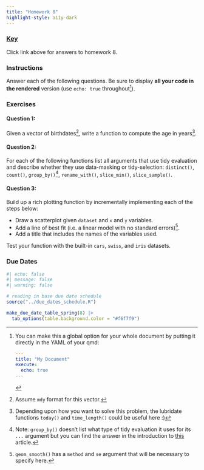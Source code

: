 ```yaml
---
title: "Homework 8"
highlight-style: a11y-dark
---
```


### [Key](homework8_key.qmd)

Click link above for answers to homework 8.

### Instructions
Answer each of the following questions. Be sure to display **all your code in the rendered** version (use `echo: true` throughout[^longnote]). 

[^longnote]: You can make this a global option for your whole document by putting it directly in the YAML of your qmd:

    ```YAML
    ---
    title: "My Document"
    execute:
      echo: true
    ---
    ```

### Exercises

#### Question 1: 

Given a vector of birthdates^[Assume `mdy` format for this vector.], write a function to compute the age in years^[Depending upon how you want to solve this problem, the lubridate functions `today()` and `time_length()` could be useful here :)].

#### Question 2: 

For each of the following functions list all arguments that use tidy evaluation and describe whether they use data-masking or tidy-selection: `distinct()`, `count()`, `group_by()`^[Note: `group_by()` doesn't list what type of tidy evaluation it uses for its `...` argument but you can find the answer in the introduction to [this](https://dplyr.tidyverse.org/articles/programming.html) article.], `rename_with()`, `slice_min()`, `slice_sample()`.

#### Question 3:

Build up a rich plotting function by incrementally implementing each of the steps below:

* Draw a scatterplot given `dataset` and `x` and `y` variables.
* Add a line of best fit (i.e. a linear model with no standard errors)^[`geom_smooth()` has a `method` and `se` argument that will be necessary to specify here.].  
* Add a title that includes the names of the variables used.

Test your function with the built-in `cars`, `swiss`, and `iris` datasets.

### Due Dates

```r
#| echo: false
#| message: false
#| warning: false

# reading in base due date schedule
source("../due_dates_schedule.R")

make_due_date_table_spring(8) |> 
  tab_options(table.background.color = "#f6f7f9")
```